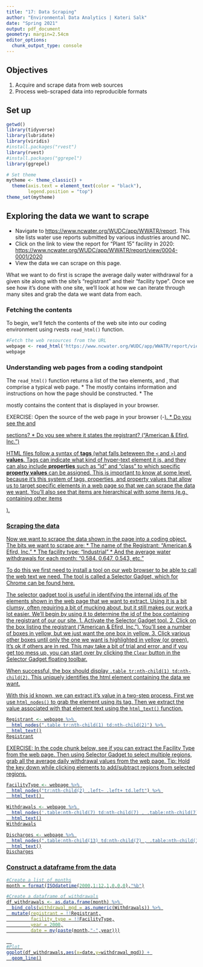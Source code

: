 ```yaml
---
title: "17: Data Scraping"
author: "Environmental Data Analytics | Kateri Salk"
date: "Spring 2021"
output: pdf_document
geometry: margin=2.54cm
editor_options: 
  chunk_output_type: console
---
```


## Objectives
1. Acquire and scrape data from web sources
2. Process web-scraped data into reproducible formats

## Set up
```r
getwd()
library(tidyverse)
library(lubridate)
library(viridis)
#install.packages("rvest")
library(rvest)
#install.packages("ggrepel")
library(ggrepel)

# Set theme
mytheme <- theme_classic() +
  theme(axis.text = element_text(color = "black"), 
        legend.position = "top")
theme_set(mytheme)
```


## Exploring the data we want to scrape

* Navigate to <https://www.ncwater.org/WUDC/app/WWATR/report>. This site lists water use reports submitted by various industries around NC.
* Click on the link to view the report for "Plant 15" facility in 2020: <https://www.ncwater.org/WUDC/app/WWATR/report/view/0004-0001/2020>
 * View the data we can scrape on this page. 
 
What we want to do first is scrape the average daily water withdrawal for a given site along with the site's "registrant" and their "facility type". Once we see how it's done with one site, we'll look at how we can iterate through many sites and grab the data we want data from each. 


### Fetching the contents
To begin, we'll fetch the contents of the web site into our coding environment using rvests `read_html()` function. 

```r
#Fetch the web resources from the URL
webpage <- read_html('https://www.ncwater.org/WUDC/app/WWATR/report/view/0004-0001/2020')
webpage

```

### Understanding web pages from a coding standpoint
The `read_html()` function returns a list of the two elements, <head> and <body>, that comprise a typical web page. 
 * The <head> mostly contains information and instructions on how the page should be constructed. 
 * The <body> mostly contains the content that is displayed in your browser.
 
EXERCISE: Open the source of the web page in your browser (<ctrl>-<u>).
* Do you see the <head> and <body> sections? 
* Do you see where it states the registrant? ("American & Efird, Inc.")

HTML files follow a syntax of **tags** (what falls beteween the `<` and `>`) and **values**. Tags can indicate what kind of hyper-text element it is, and they can also include **properties** such as "id" and "class" to which specific **property values** can be assigned. This is important to know at some level, because it's this system of tags, properties, and property values that allow us to target specific elements in a web page so that we can scrape the data we want. You'll also see that items are hierarchical with some items (e.g. <table> containing other items <tr>).

### Scraping the data

Now we want to scrape the data shown in the page into a coding object. The bits we want to scrape are:
* The name of the Registrant: "American & Efird, Inc." 
* The facility type: "Industrial"
* And the average water withdrawals for each month: "0.584. 0.647, 0.543, etc."

To do this we first need to install a tool on our web browser to be able to call the web text we need. The tool is called a Selector Gadget, which for Chrome can be found [here](https://chrome.google.com/webstore/detail/selectorgadget/mhjhnkcfbdhnjickkkdbjoemdmbfginb?hl=en). 

The selector gadget tool is useful in identifying the internal ids of the elements shown in the web page that we want to extract. Using it is a bit clumsy, often requiring a bit of mucking about, but it still makes our work a lot easier. We'll begin by using it to determine the id of the box containing the registrant of our our site. 
1. Activate the Selector Gadget tool.
2. Click on the box listing the registrant ("American & Efird, Inc."). You'll see a number of boxes in yellow, but we just want the one box in yellow.
3. Click various other boxes until only the one we want is highlighted in yellow (or green). It's ok if others are in red. This may take a bit of trial and error, and if you get too mess up, you can start over by clicking the `Clear` button in the Selector Gadget floating toolbar.

When successful, the box should display `.table tr:nth-child(1) td:nth-child(2)`. This uniquely identifies the html element containing the data we want. 

With this id known, we can extract it's value in a two-step process. First we use `html_nodes()` to grab the element using its tag. Then we extract the value associated with that element text using the `html_text()` function. 

```r
Registrant <- webpage %>% 
  html_nodes(".table tr:nth-child(1) td:nth-child(2)") %>% 
  html_text()
Registrant
```

EXERCISE:
In the code chunk below, see if you can extract the Facility Type from the web page. Then using Selector Gadget to select multiple regions, grab all the average daily withdrawal values from the web page. Tip: Hold the <ctrl> key down while clicking elements to add/subtract regions from selected regions.

```r
FacilityType <- webpage %>% 
  html_nodes("tr:nth-child(2) .left~ .left+ td.left") %>% 
  html_text() 

Withdrawals <- webpage %>% 
  html_nodes('.table:nth-child(7) td:nth-child(7) , .table:nth-child(7) td:nth-child(3)') %>%
  html_text()
Withdrawals

Discharges <- webpage %>% 
  html_nodes(".table:nth-child(13) td:nth-child(7) , .table:nth-child(13) td:nth-child(3)") %>% 
  html_text()
Discharges
```

### Construct a dataframe from the data
```r
#Create a list of months
month = format(ISOdatetime(2000,1:12,1,0,0,0),"%b")

#Create a dataframe of withdrawals
df_withdrawals <- as.data.frame(month) %>% 
  bind_cols(withdrawal_mgd = as.numeric(Withdrawals)) %>% 
  mutate(registrant = !!Registrant,
         facility_type = !!FacilityType,
         year = 2000,
         date = my(paste(month,"-",year)))

  
#Plot 
ggplot(df_withdrawals,aes(x=date,y=withdrawal_mgd)) + 
  geom_line()

```

